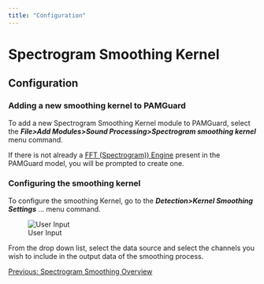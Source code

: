 ```yaml
---
title: "Configuration"
---
```

Spectrogram Smoothing Kernel
============================

Configuration
-------------

### Adding a new smoothing kernel to PAMGuard

To add a new Spectrogram Smoothing Kernel module to PAMGuard, select the _**File>Add Modules>Sound Processing>Spectrogram smoothing kernel**_ menu command.

If there is not already a [FFT (Spectrogram)) Engine](../../fftManagerHelp/docs/FFTEngine_Overview.html) present in the PAMGuard model, you will be prompted to create one.

### Configuring the smoothing kernel

To configure the smoothing Kernel, go to the **_Detection>Kernel Smoothing Settings_** ... menu command.

![User Input](images/SmoothingSettings.png)

From the drop down list, select the data source and select the channels you wish to include in the output data of the smoothing process.

[Previous: Spectrogram Smoothing Overview](SpectrogramSmoothing.html)